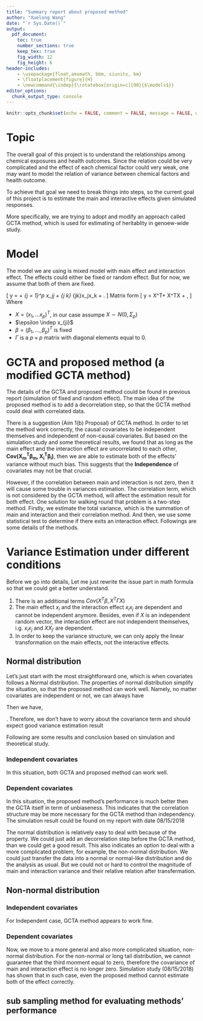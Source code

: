 ```yaml
---
title: "Summary report about proposed method"
author: "Xuelong Wang"
date: "`r Sys.Date()`"
output: 
  pdf_document:
    toc: true
    number_sections: true
    keep_tex: true
    fig_width: 12
    fig_height: 6
header-includes:
    - \usepackage{float,amsmath, bbm, siunitx, bm}
    - \floatplacement{figure}{H}
    - \newcommand{\indep}{\rotatebox[origin=c]{90}{$\models$}}
editor_options: 
  chunk_output_type: console
---
```


```r
knitr::opts_chunk$set(echo = FALSE, comment = FALSE, message = FALSE, warning = FALSE, fig.height = 10)
```

# Topic

The overall goal of this project is to understand the relationships among chemical exposures and health outcomes. Since the relation could be very complicated and the effect of each chemical factor could very weak, one may want to model the relation of variance between chemical factors and health outcome. 

To achieve that goal we need to break things into steps, so the current goal of this project is to estimate the main and interactive effects given simulated responses. 



More specifically, we are trying to adopt and modify an approach called GCTA method, which is used for estimating of heritablity in genoew-wide study. 

# Model

The model we are using is mixed model with main effect and interaction effect. The effects could either be fixed or random effect. But for now, we assume that both of them are fixed. 

\[
  y = \alpha + \sum_{j = 1}^p x_j\beta_j + \sum_{j \neq k} \gamma_{jk}x_jx_k + \epsilon.
\]
Matrix form
\[
  y = X^T\beta + X^T\Gamma X + \epsilon,
\]
Where 

- $X = (x_{1}, \dots x_{p})^T$, in our case assumpe $X \sim N(0, \Sigma_p)$   
- $\epsilon \indep x_{ji}$  
- $\beta = (\beta_1, \dots, \beta_p)^T$ is fixed  
- $\Gamma$ is a $p \times p$ matrix with diagonal elements equal to 0.  


# GCTA and proposed method (a modified GCTA method)

The details of the GCTA and proposed method could be found in previous report (simulation of fixed and random effect). The main idea of the proposed method is to add a decorrelation step, so that the GCTA method could deal with correlated data. 

There is a suggestion (Aim 1(b) Proposal) of GCTA method. In order to let the method work correctly, the causal covariates to be independent themselves and independent of non-causal covariates. But based on the simulation study and some theoretical results, we found that as long as the main effect and the interaction effect are uncorrelated to each other, $\mathbf{Cov(X_m^T\beta_{m}, X_i^T\beta_i)}$, then we are able to estimate both of the effects' variance without much bias. This suggests that the __Independence__ of covariates may not be that crucial. 

However, if the correlation between main and interaction is not zero, then it will cause some trouble in variances estimation. The correlation term, which is not considered by the GCTA method, will affect the estimation result for both effect. One solution for walking round that problem is a two-step method. Firstly, we estimate the total variance, which is the summation of main and interaction and their correlation method. And then, we use some statistical test to determine if there exits an interaction effect. Followings are some details of the methods. 

# Variance Estimation under different conditions

Before we go into details, Let me just rewrite the issue part in math formula so that we could get a better understand.
\begin{align*}
Var(Y) &= Var(X^T\beta + X^T\Gamma X) + Var(\epsilon) \\
         &= Var(X^T\beta) + Var(X^T\Gamma X) + 2Cov(X^T\beta, X^T\Gamma X) + Var(\epsilon) \\
\end{align*}

1. There is an additional terms $Cov(X^T\beta, X^T\Gamma X)$
1. The main effect $x_i$ and the interaction effect $x_ix_j$ are dependent and cannot be independent anymore. Besides, even if $X$ is an independent random vector, the interaction effect are not independent themselves, i.g. $x_i x_j$ and $X X_{j'}$ are dependent.
1. In order to keep the variance structure, we can only apply the linear transformation on the main effects, not the interactive effects.

## Normal distribution

Let's just start with the most straightforward one, which is when covariates follows a Normal distribution. The properties of normal distribution simplify the situation, so that the proposed method can work well. Namely, no matter covariates are independent or not, we can always have 

\begin{align*}
Cov(X_i^T\beta, X_i^T\Gamma X_i) &= E[(X_i^T\beta - E(X_i^T\beta))(X_i^T\Gamma X_i - E(X_i^T\Gamma X_i))]\\
    &= E[X_i^T\beta(X_i^T\Gamma X_i - E(X_i^T\Gamma X_i)) \\
    &= E[X_i^T\beta(X_i^T\Gamma X_i - trace(\Gamma\Sigma_p))] \tag*{Note that $\gamma_{jj} = 0$}\\
    &= E[X_i^T\beta \cdot X_i^T\Gamma X_i] \\
    &= E[(\sum_m(x_{im}\beta_m))(\sum_j\sum_k\gamma_{jk}x_{ij} x_{ik}) ] \\
    & = 0 \tag*{Note that $E(x_i^2x_j) = 0$ because of centered data}
\end{align*}

Then we have, 

\begin{align*}
Var(Y) &= Var(X^T\beta + X^T\Gamma X) + Var(\epsilon) \\
         &= Var(X^T\beta) + Var(X^T\Gamma X) + Var(\epsilon) \\
\end{align*}.
Therefore, we don't have to worry about the covariance term and should expect good variance estimation result

Following are some results and conclusion based on simulation and theoretical study. 

### Independent covariates

In this situation, both GCTA and proposed method can work well.  

### Dependent covariates

In this situation, the proposed method's performance is much better then the GCTA itself in term of unbiaseness. This indicates that the correlation structure may be more necessary for the GCTA method than independency. The simulation result could be found on my report with date 08/15/2018

The normal distribution is relatively easy to deal with because of the property. We could just add an decorrelation step before the GCTA method, than we could get a good result. This also indicates an option to deal with a more complicated problem, for example, the non-normal distribution. We could just transfer the data into a normal or normal-like distribution and do the analysis as usual. But we could not or hard to control the magnitude of main and interaction variance and their relative relation after transfermation. 

## Non-normal distribution

### Independent covariates

For Independent case, GCTA method appears to work fine. 

### Dependent covariates

Now, we move to a more general and also more complicated situation, non-normal distribution. For the non-normal or long tail distribution, we cannot guarantee that the third monment equal to zero, therefore the covariance of main and interaction effect is no longer zero. Simulation study (08/15/2018) has shown that in such case, even the proposed method cannot estimate both of the effect correctly. 

## sub sampling method for evaluating methods' performance

